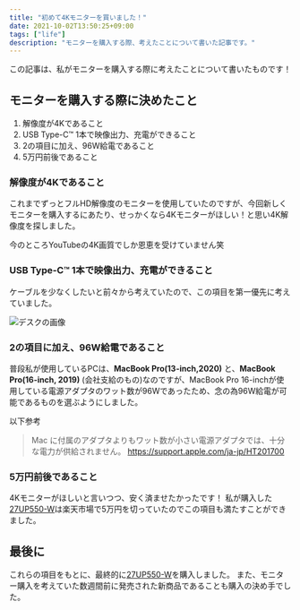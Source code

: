 ```yaml
---
title: "初めて4Kモニターを買いました！"
date: 2021-10-02T13:50:25+09:00
tags: ["life"]
description: "モニターを購入する際、考えたことについて書いた記事です。"
---
```



この記事は、私がモニターを購入する際に考えたことについて書いたものです！

## モニターを購入する際に決めたこと

1. 解像度が4Kであること
1. USB Type-C™ 1本で映像出力、充電ができること
1. 2の項目に加え、96W給電であること
1. 5万円前後であること

### 解像度が4Kであること

これまでずっとフルHD解像度のモニターを使用していたのですが、今回新しくモニターを購入するにあたり、せっかくなら4Kモニターがほしい！と思い4K解像度を探しました。

今のところYouTubeの4K画質でしか恩恵を受けていません笑

### USB Type-C™ 1本で映像出力、充電ができること

ケーブルを少なくしたいと前々から考えていたので、この項目を第一優先に考えていました。

<Image src={deskImage} alt="デスクの画像" class="w-3/4 mx-auto rounded-md shadow-lg" />

### 2の項目に加え、96W給電であること

普段私が使用しているPCは、**MacBook Pro(13-inch,2020)** と、**MacBook Pro(16-inch, 2019)** (会社支給のもの)なのですが、MacBook Pro 16-inchが使用している電源アダプタのワット数が96Wであったため、念の為96W給電が可能であるものを選ぶようにしました。

以下参考

> Mac に付属のアダプタよりもワット数が小さい電源アダプタでは、十分な電力が供給されません。
> https://support.apple.com/ja-jp/HT201700

### 5万円前後であること

4Kモニターがほしいと言いつつ、安く済ませたかったです！
私が購入した[27UP550-W](https://www.lg.com/jp/monitor/lg-27up550-w)は楽天市場で5万円を切っていたのでこの項目も満たすことができました。

## 最後に

これらの項目をもとに、最終的に[27UP550-W](https://www.lg.com/jp/monitor/lg-27up550-w#none)を購入しました。
また、モニター購入を考えていた数週間前に発売された新商品であることも購入の決め手でした。
